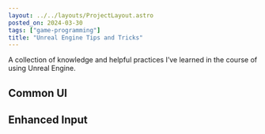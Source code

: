 ```yaml
---
layout: ../../layouts/ProjectLayout.astro
posted_on: 2024-03-30
tags: ["game-programming"]
title: "Unreal Engine Tips and Tricks"
---
```


A collection of knowledge and helpful practices I’ve learned in the course of using Unreal Engine.

## Common UI

## Enhanced Input
